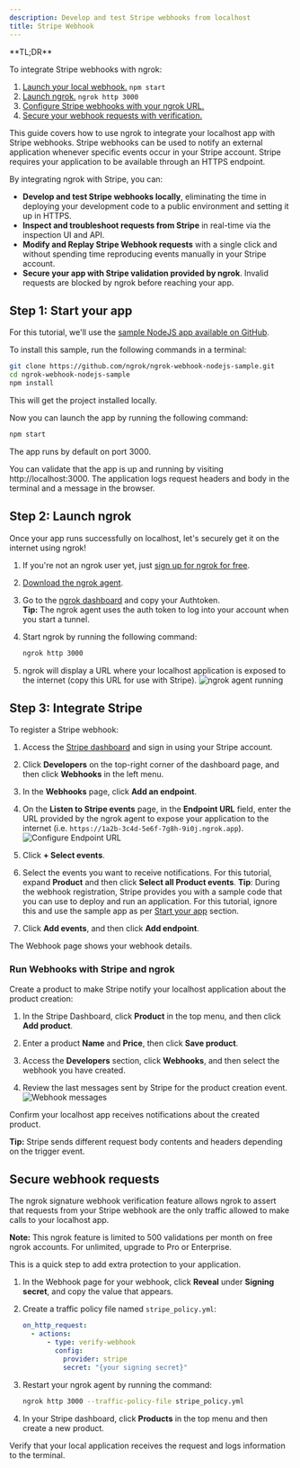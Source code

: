 ```yaml
---
description: Develop and test Stripe webhooks from localhost
title: Stripe Webhook
---
```


<Tip>
**TL;DR**



To integrate Stripe webhooks with ngrok:

1. [Launch your local webhook.](#start-your-app) `npm start`
1. [Launch ngrok.](#start-ngrok) `ngrok http 3000`
1. [Configure Stripe webhooks with your ngrok URL.](#setup-webhook)
1. [Secure your webhook requests with verification.](#security)
</Tip>

This guide covers how to use ngrok to integrate your localhost app with Stripe webhooks.
Stripe webhooks can be used to notify an external application whenever specific events occur in your Stripe account. Stripe requires your application to be available through an HTTPS endpoint.

By integrating ngrok with Stripe, you can:

- **Develop and test Stripe webhooks locally**, eliminating the time in deploying your development code to a public environment and setting it up in HTTPS.
- **Inspect and troubleshoot requests from Stripe** in real-time via the inspection UI and API.
- **Modify and Replay Stripe Webhook requests** with a single click and without spending time reproducing events manually in your Stripe account.
- **Secure your app with Stripe validation provided by ngrok**. Invalid requests are blocked by ngrok before reaching your app.

## **Step 1**: Start your app 

For this tutorial, we'll use the [sample NodeJS app available on GitHub](https://github.com/ngrok/ngrok-webhook-nodejs-sample).

To install this sample, run the following commands in a terminal:

```bash
git clone https://github.com/ngrok/ngrok-webhook-nodejs-sample.git
cd ngrok-webhook-nodejs-sample
npm install
```

This will get the project installed locally.

Now you can launch the app by running the following command:

```bash
npm start
```

The app runs by default on port 3000.

You can validate that the app is up and running by visiting http://localhost:3000. The application logs request headers and body in the terminal and a message in the browser.

## **Step 2**: Launch ngrok 

Once your app runs successfully on localhost, let's securely get it on the internet using ngrok!

1. If you're not an ngrok user yet, just [sign up for ngrok for free](https://ngrok.com/signup).

1. [Download the ngrok agent](https://download.ngrok.com).

1. Go to the [ngrok dashboard](https://dashboard.ngrok.com) and copy your Authtoken. <br />
   **Tip:** The ngrok agent uses the auth token to log into your account when you start a tunnel.
1. Start ngrok by running the following command:

   ```bash
   ngrok http 3000
   ```

1. ngrok will display a URL where your localhost application is exposed to the internet (copy this URL for use with Stripe).
   ![ngrok agent running](/img/integrations/launch_ngrok_tunnel.png)

## **Step 3**: Integrate Stripe 

To register a Stripe webhook:

1. Access the [Stripe dashboard](https://dashboard.stripe.com/) and sign in using your Stripe account.

1. Click **Developers** on the top-right corner of the dashboard page, and then click **Webhooks** in the left menu.

1. In the **Webhooks** page, click **Add an endpoint**.

1. On the **Listen to Stripe events** page, in the **Endpoint URL** field, enter the URL provided by the ngrok agent to expose your application to the internet (i.e. `https://1a2b-3c4d-5e6f-7g8h-9i0j.ngrok.app`).
   ![Configure Endpoint URL](img/ngrok_url_configuration_stripe.png)

1. Click **+ Select events**.

1. Select the events you want to receive notifications. For this tutorial, expand **Product** and then click **Select all Product events**.
   **Tip**: During the webhook registration, Stripe provides you with a sample code that you can use to deploy and run an application. For this tutorial, ignore this and use the sample app as per [Start your app](#start-your-app) section.

1. Click **Add events**, and then click **Add endpoint**.

The Webhook page shows your webhook details.

### Run Webhooks with Stripe and ngrok

Create a product to make Stripe notify your localhost application about the product creation:

1. In the Stripe Dashboard, click **Product** in the top menu, and then click **Add product**.

1. Enter a product **Name** and **Price**, then click **Save product**.

1. Access the **Developers** section, click **Webhooks**, and then select the webhook you have created.

1. Review the last messages sent by Stripe for the product creation event.
   ![Webhook messages](img/review_webhook_message_stripe.png)

Confirm your localhost app receives notifications about the created product.

**Tip:** Stripe sends different request body contents and headers depending on the trigger event.

<InspectingRequests />

<ReplayingRequests />

## Secure webhook requests 

The ngrok signature webhook verification feature allows ngrok to assert that requests from your Stripe webhook are the only traffic allowed to make calls to your localhost app.

**Note:** This ngrok feature is limited to 500 validations per month on free ngrok accounts. For unlimited, upgrade to Pro or Enterprise.

This is a quick step to add extra protection to your application.

1. In the Webhook page for your webhook, click **Reveal** under **Signing secret**, and copy the value that appears.

1. Create a traffic policy file named `stripe_policy.yml`:

   ```yaml
   on_http_request:
     - actions:
         - type: verify-webhook
           config:
             provider: stripe
             secret: "{your signing secret}"
   ```

1. Restart your ngrok agent by running the command:

   ```bash
   ngrok http 3000 --traffic-policy-file stripe_policy.yml
   ```

1. In your Stripe dashboard, click **Products** in the top menu and then create a new product.

Verify that your local application receives the request and logs information to the terminal.
